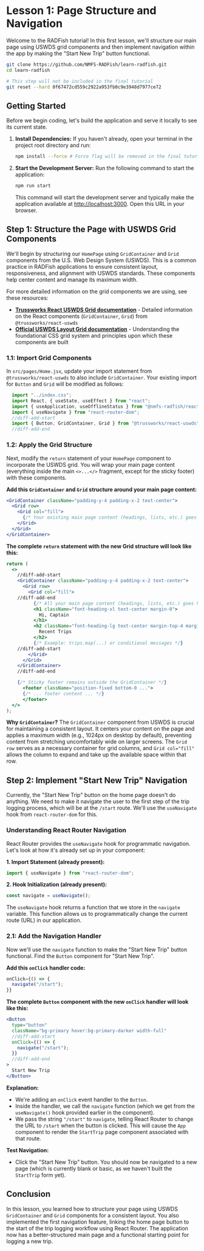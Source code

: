 
# Lesson 1: Page Structure and Navigation

Welcome to the RADFish tutorial! In this first lesson, we'll structure our main page using USWDS grid components and then implement navigation within the app by making the "Start New Trip" button functional.

```sh
git clone https://github.com/NMFS-RADFish/learn-radfish.git
cd learn-radfish

# This step will not be included in the final tutorial
git reset --hard 0f67472cd559c2922a953fb0c9e3948d7977ce72
```

## Getting Started

Before we begin coding, let's build the application and serve it locally to see its current state.

1.  **Install Dependencies:** If you haven't already, open your terminal in the project root directory and run:
    ```bash
    npm install --force # Force flag will be removed in the final tutorial
    ```
2.  **Start the Development Server:** Run the following command to start the application:
    ```bash
    npm run start
    ```
    This command will start the development server and typically make the application available at [http://localhost:3000](http://localhost:3000). Open this URL in your browser.

## Step 1: Structure the Page with USWDS Grid Components

We'll begin by structuring our `HomePage` using `GridContainer` and `Grid` components from the U.S. Web Design System (USWDS). This is a common practice in RADFish applications to ensure consistent layout, responsiveness, and alignment with USWDS standards. These components help center content and manage its maximum width.

For more detailed information on the grid components we are using, see these resources:

- **[Trussworks React USWDS Grid documentation](https://trussworks.github.io/react-uswds/?path=/docs/components-grid--docs)** - Detailed information on the React components (`GridContainer`, `Grid`) from `@trussworks/react-uswds`
- **[Official USWDS Layout Grid documentation](https://designsystem.digital.gov/utilities/layout-grid/)** - Understanding the foundational CSS grid system and principles upon which these components are built

### 1.1: Import Grid Components

In `src/pages/Home.jsx`, update your import statement from `@trussworks/react-uswds` to also include `GridContainer`. Your existing import for `Button` and `Grid` will be modified as follows:

```jsx title="src/pages/Home.jsx" showLineNumbers=1
  import "../index.css";
  import React, { useState, useEffect } from "react";
  import { useApplication, useOfflineStatus } from "@nmfs-radfish/react-radfish";
  import { useNavigate } from "react-router-dom";
  //diff-add-start
  import { Button, GridContainer, Grid } from "@trussworks/react-uswds";
  //diff-add-end
```

### 1.2: Apply the Grid Structure

Next, modify the `return` statement of your `HomePage` component to incorporate the USWDS grid. You will wrap your main page content (everything inside the main `<>...</>` fragment, except for the sticky footer) with these components.

**Add this `GridContainer` and `Grid` structure around your main page content:**
```jsx
<GridContainer className="padding-y-4 padding-x-2 text-center">
  <Grid row>
    <Grid col="fill">
      {/* Your existing main page content (headings, lists, etc.) goes here */}
    </Grid>
  </Grid>
</GridContainer>
```

**The complete `return` statement with the new Grid structure will look like this:**
```jsx title="src/pages/Home.jsx" showLineNumbers=212
return (
  <>
    //diff-add-start
    <GridContainer className="padding-y-4 padding-x-2 text-center">
      <Grid row>
        <Grid col="fill">
    //diff-add-end
          {/* All your main page content (headings, lists, etc.) goes here */}
          <h1 className="font-heading-xl text-center margin-0">
            Hi, Captain
          </h1>
          <h2 className="font-heading-lg text-center margin-top-4 margin-bottom-2">
            Recent Trips
          </h2>
          {/* Example: trips.map(...) or conditional messages */}
    //diff-add-start
        </Grid>
      </Grid>
    </GridContainer>
    //diff-add-end

    {/* Sticky footer remains outside the GridContainer */}
      <footer className="position-fixed bottom-0 ...">
      {/* ... footer content ... */}
      </footer>
  </>
);
```

**Why `GridContainer`?**
The `GridContainer` component from USWDS is crucial for maintaining a consistent layout. It centers your content on the page and applies a maximum width (e.g., 1024px on desktop by default), preventing content from stretching uncomfortably wide on larger screens. The `Grid row` serves as a necessary container for grid columns, and `Grid col="fill"` allows the column to expand and take up the available space within that row.

## Step 2: Implement "Start New Trip" Navigation

Currently, the "Start New Trip" button on the home page doesn't do anything. We need to make it navigate the user to the first step of the trip logging process, which will be at the `/start` route. We'll use the `useNavigate` hook from `react-router-dom` for this.

### Understanding React Router Navigation

React Router provides the `useNavigate` hook for programmatic navigation. Let's look at how it's already set up in your component:

**1. Import Statement (already present):**
```jsx title="src/pages/Home.jsx" showLineNumbers=4
import { useNavigate } from "react-router-dom";
```

**2. Hook Initialization (already present):**
```jsx title="src/pages/Home.jsx" showLineNumbers=29
const navigate = useNavigate();
```

The `useNavigate` hook returns a function that we store in the `navigate` variable. This function allows us to programmatically change the current route (URL) in our application.

### 2.1: Add the Navigation Handler

Now we'll use the `navigate` function to make the "Start New Trip" button functional. Find the `Button` component for "Start New Trip".

**Add this `onClick` handler code:**
```jsx
onClick={() => {
  navigate("/start");
}}
```

**The complete `Button` component with the new `onClick` handler will look like this:**
```jsx title="src/pages/Home.jsx" showLineNumbers=297
<Button
  type="button"
  className="bg-primary hover:bg-primary-darker width-full"
  //diff-add-start
  onClick={() => {
    navigate("/start");
  }}
  //diff-add-end
>
  Start New Trip
</Button>
```

**Explanation:**
*   We're adding an `onClick` event handler to the `Button`.
*   Inside the handler, we call the `navigate` function (which we get from the `useNavigate()` hook provided earlier in the component).
*   We pass the string `"/start"` to `navigate`, telling React Router to change the URL to `/start` when the button is clicked. This will cause the `App` component to render the `StartTrip` page component associated with that route.

**Test Navigation:**
*   Click the "Start New Trip" button. You should now be navigated to a new page (which is currently blank or basic, as we haven't built the `StartTrip` form yet).

## Conclusion

In this lesson, you learned how to structure your page using USWDS `GridContainer` and `Grid` components for a consistent layout. You also implemented the first navigation feature, linking the home page button to the start of the trip logging workflow using React Router. The application now has a better-structured main page and a functional starting point for logging a new trip.
